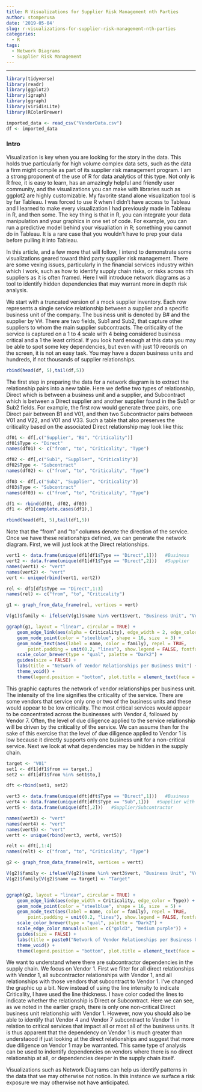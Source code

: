```yaml
---
title: R Visualizations for Supplier Risk Management nth Parties
author: stomperusa
date: '2019-05-04'
slug: r-visualizations-for-supplier-risk-management-nth-parties
categories:
  - R
tags:
  - Network Diagrams
  - Supplier Risk Management
---
```

---
```r
library(tidyverse)
library(readr)
library(ggplot2)
library(igraph)
library(ggraph)
library(viridisLite)
library(RColorBrewer)
```
```r
imported_data <- read_csv("VendorData.csv")
df <- imported_data
```

### Intro
Visualization is key when you are looking for the story in the data. This holds true particularly for high volume complex data sets, such as the data a firm might compile as part of its supplier risk management program. I am a strong proponent of the use of R for data analytics of this type. Not only is R free, it is easy to learn, has an amazingly  helpful and friendly user community, and the visualizations you can make with libraries such as ggplot2 are highly customizable. My favorite stand alone visualization tool is by far Tableau. I was forced to use R when I didn't have access to Tableau and I learned to make every visualization I had previously made in Tableau in R, and then some. The key thing is that in R, you can integrate your data manipulation and your graphics in one set of code.  For example, you can run a predictive model behind your visualiation in R; something you cannot do in Tableau. It is a rare case that you wouldn't have to prep your data before pulling it into Tableau. 

In this article, and a few more that will follow, I intend to demonstrate some visualizations geared toward third party supplier risk management. There are some vexing issues, particularly in the financial services industry within which I work, such as how to identify supply chain risks, or risks across nth suppliers as it is often framed. Here I will introduce network diagrams as a tool to identify hidden dependencies that may warrant more in depth risk analysis. 

We start with a truncated version of a mock supplier inventory. Each row represents a single service relationship between a supplier and a specific business unit of the company. The business unit is denoted by B# and the supplier by V#. There are two fields, Sub1 and Sub2, that capture other suppliers to whom the main supplier subcontracts. The criticality of the service is captured on a 1 to 4 scale with 4 being considered business critical and a 1 the least critical. If you look hard enough at this data you may be able to spot some key dependencies, but even with just 10 records on the screen, it is not an easy task. You may have a dozen business units and hundreds, if not thousands of supplier relationships. 
```r
rbind(head(df, 5),tail(df,5))
```

The first step in preparing the data for a network diagram is to extract the relationship pairs into a new table. Here we define two types of relationship, Direct which is between a business  unit and a supplier, and Subcontract which is between a Direct supplier and another supplier found in the Sub1 or Sub2 fields. For example, the first row would generate three pairs, one Direct pair between B1 and V01, and then two Subcontractor pairs between V01 and V22, and V01 and V33. Such a table that also preserves the criticality based on the associated Direct relationship may look like this:

```r
df01 <- df[,c("Supplier", "BU", "Criticality")]
df01$Type <- "Direct"
names(df01) <- c("from", "to", "Criticality", "Type")

df02 <- df[,c("Sub1", "Supplier", "Criticality")]
df02$Type <- "Subcontract"
names(df02) <- c("from", "to", "Criticality", "Type")

df03 <- df[,c("Sub2", "Supplier", "Criticality")]
df03$Type <- "Subcontract"
names(df03) <- c("from", "to", "Criticality", "Type")

df1 <- rbind(df01, df02, df03)
df1 <- df1[complete.cases(df1),]

rbind(head(df1, 5),tail(df1,5))
```

Note that the "from" and "to" columns denote the direction of the service. Once we have these relationships defined, we can generate the network diagram. First, we will just look at the Direct relationships.

```r
vert1 <- data.frame(unique(df1[df1$Type == "Direct",1]))   #Business
vert2 <- data.frame(unique(df1[df1$Type == "Direct",2]))   #Supplier
names(vert1) <- "vert"
names(vert2) <- "vert"
vert <- unique(rbind(vert1, vert2))

rel <- df1[df1$Type == "Direct",1:3]
names(rel) <- c("from", "to", "Criticality")

g1 <- graph_from_data_frame(rel, vertices = vert)

V(g1)$family <- ifelse(V(g1)$name %in% vert1$vert, "Business Unit", "Vendor")

ggraph(g1, layout = "linear", circular = TRUE) +
    geom_edge_link(aes(alpha = Criticality), edge_width = 2, edge_color = "steelblue") +
    geom_node_point(color = "steelblue", shape = 16, size  = 3) +
    geom_node_text(aes(label = name, color = family), repel = TRUE,
        point.padding = unit(0.2, "lines"), show.legend = FALSE, fontface = "bold") +
    scale_color_brewer(type = "qual", palette = "Dark2") +
    guides(size = FALSE) +
    labs(title = "Network of Vendor Relationships per Business Unit") +
    theme_void() +
    theme(legend.position = "bottom", plot.title = element_text(face = "bold"))
```

This graphic captures the network of vendor relationships per business unit. The intensity of the line signifies the criticality of the service. There are some vendors that service only one or two of the business units and these would appear to be low criticality. The most critical services would appear to be concentrated across the businesses with Vendor 4, followed by Vendor 7. Often, the level of due diligence applied to the service relationship will be driven by the criticality of the service. We can assume then for the sake of this exercise that the level of due diligence applied to Vendor 1 is low because it directly supports only one business unit for a non-critical service.  Next we look at what dependencies may be hidden in the supply chain. 

```r
target <- "V01"
set1 <- df1[df1$from == target,]
set2 <- df1[df1$from %in% set1$to,]

dft <-rbind(set1, set2)

vert3 <- data.frame(unique(dft[dft$Type == "Direct",1]))   #Business
vert4 <- data.frame(unique(dft[dft$Type == "Sub",1]))   #Supplier with Subcontractor
vert5 <- data.frame(unique(dft[,2]))   #Supplier/Subcontractor

names(vert3) <- "vert"
names(vert4) <- "vert"
names(vert5) <- "vert"
vertt <- unique(rbind(vert3, vert4, vert5))

relt <- dft[,1:4]
names(relt) <- c("from", "to", "Criticality", "Type")

g2 <- graph_from_data_frame(relt, vertices = vertt)

V(g2)$family <- ifelse(V(g2)$name %in% vert3$vert, "Business Unit", "Vendor")
V(g2)$family[V(g2)$name == target] <- "Target"


ggraph(g2, layout = "linear", circular = TRUE) +
    geom_edge_link(aes(edge_width = Criticality, edge_color = Type)) +
    geom_node_point(color = "steelblue", shape = 16, size  = 5) +
    geom_node_text(aes(label = name, color = family), repel = TRUE,
        point.padding = unit(0.2, "lines"), show.legend = FALSE, fontface = "bold") +
    scale_color_brewer(type = "qual", palette = "Dark2") +
    scale_edge_color_manual(values = c("gold3", "medium purple")) +
    guides(size = FALSE) +
    labs(title = paste0("Network of Vendor Relationships per Business Unit with Dependency on ",target))+
    theme_void() +
    theme(legend.position = "bottom", plot.title = element_text(face = "bold"))
```

We want to understand where there are subcontractor dependencies in the supply chain. We focus on Vendor 1.  First we filter for all direct relationships with Vendor 1, all subcontractor relationships with Vendor 1, and all relationships with those vendors that subcontract to Vendor 1. I've changed the graphic up a bit. Now instead of using the line intensity to indicate Criticality, I have used the line thickness. I have color coded the lines to indicate whether the relationship is Direct or Subcontract. Here we can see, as we noted in the earlier graph, there is only one non-critical Direct business unit relationship with Vendor 1.  However, now you should also be able to identify that Vendor 4 and Vendor 7 subcontract to Vendor 1 in relation to critical services that impact all or most all of the business units. It is thus apparent that the dependency on Vendor 1 is much greater than understaood if just looking at the direct relationships and suggest that more due diligence on Vendor 1 may be warranted. This same type of analysis can be used to indentify dependencies on vendors where there is no direct relationship at all, or dependencies deeper in the supply chain itself. 

Visualizations such as Network Diagrams can help us identify patterns in the data that we may otherwise not notice. In this instance we surface a risk exposure we may otherwise not have anticipated. 
 




